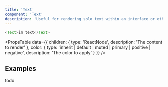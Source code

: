 ```yaml
---
title: 'Text'
component: 'Text'
description: 'Useful for rendering solo text within an interface or other text.'
---
```


```js live
<Text>im text</Text>
```

<PropsTable
  data={{
    children: {
      type: 'ReactNode',
      description: 'The content to render'
    },
    color: {
      type: 'inherit | default | muted | primary | positive | negative',
      description: 'The color to apply'
    }
  }}
/>

## Examples

todo

